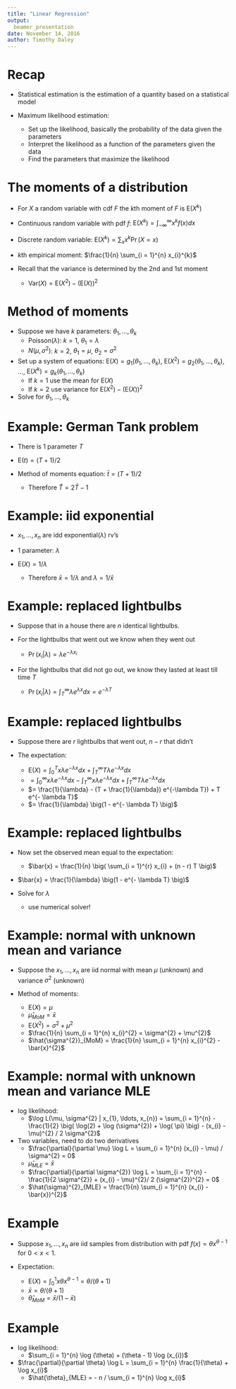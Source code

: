 ```yaml
---
title: "Linear Regression"
output:
  beamer_presentation
date: November 14, 2016
author: Timothy Daley
---
```


# Recap

- Statistical estimation is the estimation of a quantity based on a statistical model

- Maximum likelihood estimation:
    - Set up the likelihood, basically the probability of the data given the parameters
    - Interpret the likelihood as a function of the parameters given the data
    - Find the parameters that maximize the likelihood

# The moments of a distribution

- For $X$ a random variable with cdf $F$ the $k$th moment of $F$ is $\mathrm{E} (X^{k})$

- Continuous random variable with pdf $f$: $\mathrm{E}(X^{k}) = \int_{-\infty}^{\infty} x^{k} f(x) dx$

- Discrete random variable: $\mathrm{E} (X^{k}) = \sum_{x} x^{k} \Pr(X = x)$

- $k$th empirical moment: $\frac{1}{n} \sum_{i = 1}^{n} x_{i}^{k}$
    
- Recall that the variance is determined by the 2nd and 1st moment
    - $\mathrm{Var}(X) = \mathrm{E}(X^{2}) - (\mathrm{E} (X))^{2}$
    
# Method of moments

- Suppose we have $k$ parameters: $\theta_{1}, \ldots, \theta_{k}$
    - Poisson$(\lambda)$: $k = 1$, $\theta_{1} = \lambda$
    - $N(\mu, \sigma^{2})$: $k = 2$, $\theta_{1} = \mu$, $\theta_{2} = \sigma^{2}$
    
- Set up a system of equations: $\mathrm{E} (X) = g_{1} (\theta_{1}, \ldots, \theta_{k})$, $\mathrm{E} (X^{2}) = g_{2} (\theta_{1}, \ldots, \theta_{k})$, $\ldots$, $\mathrm{E} (X^{k}) = g_{k} (\theta_{1}, \ldots, \theta_{k})$
    - If $k = 1$ use the mean for $\mathrm{E}(X)$
    - If $k = 2$ use variance for $\mathrm{E}(X^{2}) - (\mathrm{E} (X))^{2}$

- Solve for $\theta_{1}, \ldots, \theta_{k}$

# Example: German Tank problem

- There is 1 parameter $T$

- $\mathrm{E}(t) = (T + 1)/2$

- Method of moments equation: $\bar{t} = (T + 1)/2$
    - Therefore $\hat{T} = 2 \bar{T} - 1$
    
# Example: iid exponential

- $x_{1}, \ldots, x_{n}$ are idd exponential$(\lambda)$ rv's 

- 1 parameter: $\lambda$

- $\mathrm{E}(X) = 1 / \lambda$
    - Therefore $\bar{x} = 1 / \lambda$ and $\lambda = 1 / \bar{x}$
    
# Example: replaced lightbulbs

- Suppose that in a house there are $n$ identical lightbulbs.
    
- For the lightbulbs that went out we know when they went out 
    - $\Pr(x_{i} | \lambda) = \lambda e^{- \lambda x_{i}}$

- For the lightbulbs that did not go out, we know they lasted at least till time $T$ 
    - $\Pr(x_{i} | \lambda) = \int_{T}^{\infty} \lambda e^{\lambda x} dx = e^{- \lambda T}$
    
# Example: replaced lightbulbs

- Suppose there are $r$ lightbulbs that went out, $n - r$ that didn't

- The expectation:
    - $\mathrm{E} (X) = \int_{0}^{T} x \lambda e^{- \lambda x} dx + \int_{T}^{\infty} T \lambda e^{- \lambda x} dx$
    - $= \int_{0}^{\infty} x \lambda e^{- \lambda x} dx - \int_{T}^{\infty} x \lambda e^{-\lambda x} dx + \int_{T}^{\infty} T \lambda e^{- \lambda x} dx$
    - $= \frac{1}{\lambda} - (T + \frac{1}{\lambda}) e^{-\lambda T}) + T e^{- \lambda T}$
    - $= \frac{1}{\lambda} \big(1 - e^{- \lambda T} \big)$
    
# Example: replaced lightbulbs

- Now set the observed mean equal to the expectation:
    - $\bar{x} = \frac{1}{n} \big( \sum_{i = 1}^{r} x_{i} + (n - r) T \big)$
    
- $\bar{x} = \frac{1}{\lambda} \big(1 - e^{- \lambda T} \big)$

- Solve for $\lambda$
    - use numerical solver!
    
# Example: normal with unknown mean and variance

- Suppose the $x_{1}, \ldots, x_{n}$ are iid normal with mean $\mu$ (unknown) and variance $\sigma^{2}$ (unknown)

- Method of moments:
   - $\mathrm{E}(X) = \mu$
   - $\hat{\mu}_{MoM} = \bar{x}$
   - $\mathrm{E}(X^{2}) = \sigma^{2} + \mu^{2}$
   - $\frac{1}{n} \sum_{i = 1}^{n} x_{i}^{2} = \sigma^{2} + \mu^{2}$
   - $\hat{\sigma^{2}}_{MoM} = \frac{1}{n} \sum_{i = 1}^{n} x_{i}^{2} - \bar{x}^{2}$
   
    
# Example: normal with unknown mean and variance MLE

- log likelihood:
    - $\log L(\mu, \sigma^{2} | x_{1}, \ldots, x_{n}) = \sum_{i = 1}^{n} - \frac{1}{2} \big( \log(2) + \log (\sigma^{2}) + \log( \pi) \big) - (x_{i} - \mu)^{2} / 2 \sigma^{2}$
    
- Two variables, need to do two derivatives
    - $\frac{\partial}{\partial \mu} \log L = \sum_{i = 1}^{n} (x_{i} - \mu) / \sigma^{2} = 0$
    - $\hat{\mu}_{MLE} = \bar{x}$
    - $\frac{\partial}{\partial \sigma^{2}} \log L = \sum_{i = 1}^{n} - \frac{1}{2 \sigma^{2}} + (x_{i} - \mu)^{2}/ 2 (\sigma^{2})^{2} = 0$
    - $\hat{\sigma}^{2}_{MLE} = \frac{1}{n} \sum_{i = 1}^{n} (x_{i} - \bar{x})^{2}$
    

# Example

- Suppose $x_{1}, \ldots, x_{n}$ are iid samples from distribution with pdf $f(x) = \theta x^{\theta - 1}$ for $0 < x < 1$.

- Expectation:
    - $\mathrm{E} (X) = \int_{0}^{1} x \theta x^{\theta - 1} = \theta / (\theta + 1)$
    - $\bar{x} = \theta / (\theta + 1)$ 
    - $\hat{\theta}_{MoM} = \bar{x} / (1 - \bar{x})$
    
# Example 

- log likelihood:
    - $\sum_{i = 1}^{n} \log (\theta) + (\theta - 1) \log (x_{i})$
    
- $\frac{\partial}{\partial \theta} \log L = \sum_{i = 1}^{n} \frac{1}{\theta} + \log x_{i}$
    - $\hat{\theta}_{MLE} = - n / \sum_{i = 1}^{n} \log x_{i}$
    

